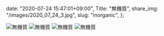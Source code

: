   date: "2020-07-24 15:47:01+09:00",
  Title: "無機質",
  share_img: "/images/2020_07_24_3.jpg",
  slug: "inorganic",
};

![無機質](/images/2020_07_19_1.jpg)
![無機質](/images/2020_07_24_1.jpg)
![無機質](/images/2020_07_24_2.jpg)
![無機質](/images/2020_07_24_3.jpg)
